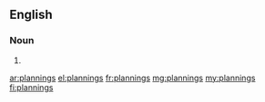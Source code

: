 ==English==

===Noun===
{{head|en|plural}}

# {{plural of|planning|lang=en|nocat=1}}

[[ar:plannings]]
[[el:plannings]]
[[fr:plannings]]
[[mg:plannings]]
[[my:plannings]]
[[fi:plannings]]